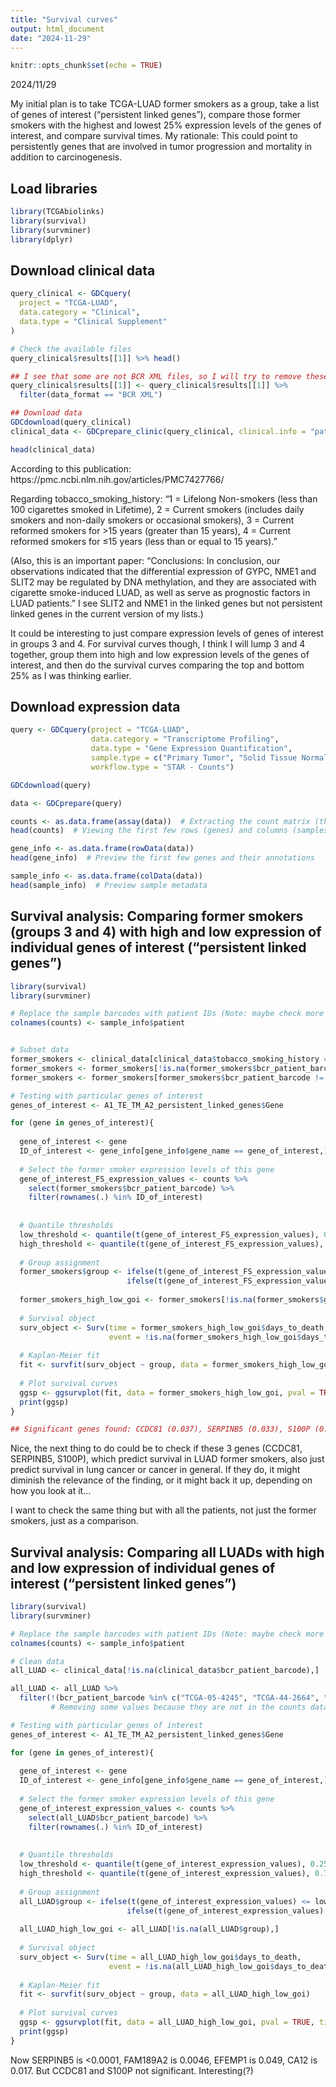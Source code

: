 ```yaml
---
title: "Survival curves"
output: html_document
date: "2024-11-29"
---
```


```r
knitr::opts_chunk$set(echo = TRUE)
```

2024/11/29

My initial plan is to take TCGA-LUAD former smokers as a group, take a list of genes of interest ("persistent linked genes"), compare those former smokers with the highest and lowest 25% expression levels of the genes of interest, and compare survival times. My rationale: This could point to persistently genes that are involved in tumor progression and mortality in addition to carcinogenesis.

## Load libraries
```r
library(TCGAbiolinks)
library(survival)
library(survminer)
library(dplyr)
```

## Download clinical data
```r
query_clinical <- GDCquery(
  project = "TCGA-LUAD",
  data.category = "Clinical",
  data.type = "Clinical Supplement"
)

# Check the available files
query_clinical$results[[1]] %>% head()

## I see that some are not BCR XML files, so I will try to remove these
query_clinical$results[[1]] <- query_clinical$results[[1]] %>%
  filter(data_format == "BCR XML")

## Download data
GDCdownload(query_clinical)
clinical_data <- GDCprepare_clinic(query_clinical, clinical.info = "patient")

head(clinical_data)

```

According to this publication:
https://pmc.ncbi.nlm.nih.gov/articles/PMC7427766/

Regarding tobacco_smoking_history:
"1 = Lifelong Non-smokers (less than 100 cigarettes smoked in Lifetime), 2 = Current smokers (includes daily smokers and non-daily smokers or occasional smokers), 3 = Current reformed smokers for >15 years (greater than 15 years), 4 = Current reformed smokers for ≤15 years (less than or equal to 15 years). "

(Also, this is an important paper: "Conclusions: In conclusion, our observations indicated that the differential expression of GYPC, NME1 and SLIT2 may be regulated by DNA methylation, and they are associated with cigarette smoke-induced LUAD, as well as serve as prognostic factors in LUAD patients." I see SLIT2 and NME1 in the linked genes but not persistent linked genes in the current version of my lists.)

It could be interesting to just compare expression levels of genes of interest in groups 3 and 4.
For survival curves though, I think I will lump 3 and 4 together, group them into high and low expression levels of the genes of interest, and then do the survival curves comparing the top and bottom 25% as I was thinking earlier.

## Download expression data
```r
query <- GDCquery(project = "TCGA-LUAD",
                  data.category = "Transcriptome Profiling",
                  data.type = "Gene Expression Quantification",
                  sample.type = c("Primary Tumor", "Solid Tissue Normal"),
                  workflow.type = "STAR - Counts")

GDCdownload(query)

data <- GDCprepare(query)

counts <- as.data.frame(assay(data))  # Extracting the count matrix (these are supposedly raw counts)
head(counts)  # Viewing the first few rows (genes) and columns (samples)

gene_info <- as.data.frame(rowData(data))
head(gene_info)  # Preview the first few genes and their annotations

sample_info <- as.data.frame(colData(data))
head(sample_info)  # Preview sample metadata

```

## Survival analysis: Comparing former smokers (groups 3 and 4) with high and low expression of individual genes of interest ("persistent linked genes")
```r
library(survival)
library(survminer)

# Replace the sample barcodes with patient IDs (Note: maybe check more carefully that this worked properly later)
colnames(counts) <- sample_info$patient


# Subset data
former_smokers <- clinical_data[clinical_data$tobacco_smoking_history == c(3,4), ]
former_smokers <- former_smokers[!is.na(former_smokers$bcr_patient_barcode),] # Remove NA values
former_smokers <- former_smokers[former_smokers$bcr_patient_barcode != c("TCGA-05-4245", "TCGA-67-3776", "TCGA-MP-A4T2"),] # Removing some values because they are not in the counts data

# Testing with particular genes of interest
genes_of_interest <- A1_TE_TM_A2_persistent_linked_genes$Gene

for (gene in genes_of_interest){
  
  gene_of_interest <- gene
  ID_of_interest <- gene_info[gene_info$gene_name == gene_of_interest,]$gene_id
  
  # Select the former smoker expression levels of this gene
  gene_of_interest_FS_expression_values <- counts %>%
    select(former_smokers$bcr_patient_barcode) %>%
    filter(rownames(.) %in% ID_of_interest)
    
  
  # Quantile thresholds
  low_threshold <- quantile(t(gene_of_interest_FS_expression_values), 0.25)
  high_threshold <- quantile(t(gene_of_interest_FS_expression_values), 0.75)
  
  # Group assignment
  former_smokers$group <- ifelse(t(gene_of_interest_FS_expression_values) <= low_threshold, "Low_25%",
                          ifelse(t(gene_of_interest_FS_expression_values) >= high_threshold, "High_25%", NA))
  
  former_smokers_high_low_goi <- former_smokers[!is.na(former_smokers$group),]
  
  # Survival object
  surv_object <- Surv(time = former_smokers_high_low_goi$days_to_death, 
                      event = !is.na(former_smokers_high_low_goi$days_to_death))
  
  # Kaplan-Meier fit
  fit <- survfit(surv_object ~ group, data = former_smokers_high_low_goi)
  
  # Plot survival curves
  ggsp <- ggsurvplot(fit, data = former_smokers_high_low_goi, pval = TRUE, title = paste0("Former smokers ", gene_of_interest))
  print(ggsp)
}

## Significant genes found: CCDC81 (0.037), SERPINB5 (0.033), S100P (0.048)

```

Nice, the next thing to do could be to check if these 3 genes (CCDC81, SERPINB5, S100P), which predict survival in LUAD former smokers, also just predict survival in lung cancer or cancer in general. If they do, it might diminish the relevance of the finding, or it might back it up, depending on how you look at it...

I want to check the same thing but with all the patients, not just the former smokers, just as a comparison.


## Survival analysis: Comparing all LUADs with high and low expression of individual genes of interest ("persistent linked genes")
```r
library(survival)
library(survminer)

# Replace the sample barcodes with patient IDs (Note: maybe check more carefully that this worked properly later)
colnames(counts) <- sample_info$patient

# Clean data
all_LUAD <- clinical_data[!is.na(clinical_data$bcr_patient_barcode),]

all_LUAD <- all_LUAD %>%
  filter(!(bcr_patient_barcode %in% c("TCGA-05-4245", "TCGA-44-2664", "TCGA-67-3776", "TCGA-MP-A4T2", "TCGA-44-A47F"))) 
         # Removing some values because they are not in the counts data

# Testing with particular genes of interest
genes_of_interest <- A1_TE_TM_A2_persistent_linked_genes$Gene

for (gene in genes_of_interest){
  
  gene_of_interest <- gene
  ID_of_interest <- gene_info[gene_info$gene_name == gene_of_interest,]$gene_id
  
  # Select the former smoker expression levels of this gene
  gene_of_interest_expression_values <- counts %>%
    select(all_LUAD$bcr_patient_barcode) %>%
    filter(rownames(.) %in% ID_of_interest)
    
  
  # Quantile thresholds
  low_threshold <- quantile(t(gene_of_interest_expression_values), 0.25)
  high_threshold <- quantile(t(gene_of_interest_expression_values), 0.75)
  
  # Group assignment
  all_LUAD$group <- ifelse(t(gene_of_interest_expression_values) <= low_threshold, "Low_25%",
                          ifelse(t(gene_of_interest_expression_values) >= high_threshold, "High_25%", NA))
  
  all_LUAD_high_low_goi <- all_LUAD[!is.na(all_LUAD$group),]
  
  # Survival object
  surv_object <- Surv(time = all_LUAD_high_low_goi$days_to_death, 
                      event = !is.na(all_LUAD_high_low_goi$days_to_death))
  
  # Kaplan-Meier fit
  fit <- survfit(surv_object ~ group, data = all_LUAD_high_low_goi)
  
  # Plot survival curves
  ggsp <- ggsurvplot(fit, data = all_LUAD_high_low_goi, pval = TRUE, title = paste0("all LUAD ", gene_of_interest))
  print(ggsp)
}

```

Now SERPINB5 is <0.0001, FAM189A2 is 0.0046, EFEMP1 is 0.049, CA12 is 0.017. But CCDC81 and S100P not significant. Interesting(?)




